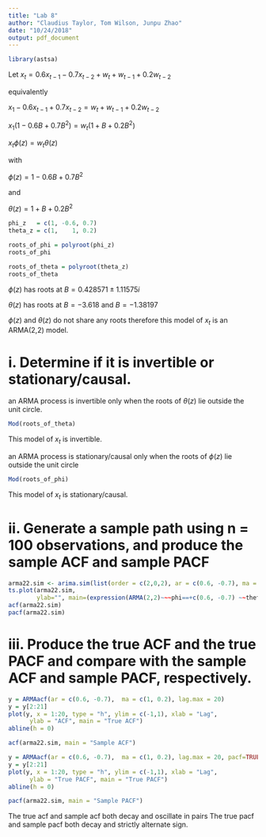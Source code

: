 ```yaml
---
title: "Lab 8"
author: "Claudius Taylor, Tom Wilson, Junpu Zhao"
date: "10/24/2018"
output: pdf_document
---
```


```R
library(astsa)
```
Let 
$x_t = 0.6x_{t-1} - 0.7x_{t-2} + w_t + w_{t-1} + 0.2w_{t-2}$

equivalently 

$x_1 - 0.6 x_{t-1} + 0.7 x_{t-2} = w_t + w_{t-1} + 0.2w_{t-2}$

$x_1(1 - 0.6 B + 0.7 B^2) = w_t(1 + B + 0.2B^2)$

$x_t \phi(z) = w_t \theta(z)$

with

$\phi(z) = 1 - 0.6 B + 0.7 B^2$ 

and

$\theta(z) = 1 + B + 0.2B^2$


```R
phi_z   = c(1, -0.6, 0.7)
theta_z = c(1,    1, 0.2)
```

```R
roots_of_phi = polyroot(phi_z)
roots_of_phi

roots_of_theta = polyroot(theta_z)
roots_of_theta
```

$\phi(z)$ has roots at $B = 0.428571 \pm 1.11575 i$

$\theta(z)$ has roots at $B=-3.618$ and $B=-1.38197$

$\phi(z)$ and $\theta(z)$ do not share any roots therefore this model of $x_t$ is an ARMA(2,2) model.

# i. Determine if it is invertible or stationary/causal.

an ARMA process is invertible only when the roots of $\theta(z)$ lie outside the unit circle.

```R
Mod(roots_of_theta)
```

This model of $x_t$ is invertible.

an ARMA process is stationary/causal only when the roots of $\phi(z)$ lie outside the unit circle

```R
Mod(roots_of_phi)
```

This model of $x_t$ is stationary/causal.

# ii. Generate a sample path using n = 100 observations, and produce the sample ACF and sample PACF

```R
arma22.sim <- arima.sim(list(order = c(2,0,2), ar = c(0.6, -0.7), ma = c(1, 0.2)), n = 100)
ts.plot(arma22.sim,
        ylab="", main=(expression(ARMA(2,2)~~~phi==+c(0.6, -0.7) ~~theta==+c(1, 0.2))))
acf(arma22.sim)
pacf(arma22.sim)
```



# iii. Produce the true ACF and the true PACF and compare with the sample ACF and sample PACF, respectively.

```R
y = ARMAacf(ar = c(0.6, -0.7),  ma = c(1, 0.2), lag.max = 20)
y = y[2:21]
plot(y, x = 1:20, type = "h", ylim = c(-1,1), xlab = "Lag",
      ylab = "ACF", main = "True ACF")
abline(h = 0)

acf(arma22.sim, main = "Sample ACF")

y = ARMAacf(ar = c(0.6, -0.7),  ma = c(1, 0.2), lag.max = 20, pacf=TRUE)
y = y[2:21]
plot(y, x = 1:20, type = "h", ylim = c(-1,1), xlab = "Lag",
      ylab = "True PACF", main = "True PACF")
abline(h = 0)

pacf(arma22.sim, main = "Sample PACF")
```

The true acf and sample acf both decay and oscillate in pairs
The true pacf and sample pacf both decay and strictly alternate sign.